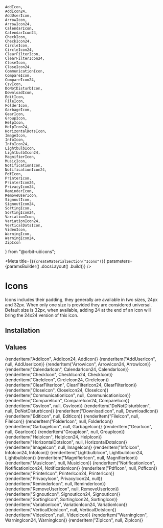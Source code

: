     AddIcon,
    AddIcon24,
    AddUserIcon,
    ArrowIcon,
    ArrowIcon24,
    CalendarIcon,
    CalendarIcon24,
    CheckIcon,
    CheckIcon24,
    CircleIcon,
    CircleIcon24,
    ClearFilterIcon,
    ClearFilterIcon24,
    CloseIcon,
    CloseIcon24,
    CommunicationIcon,
    CompareIcon,
    CompareIcon24,
    CsvIcon,
    DoNotDisturbIcon,
    DownloadIcon,
    EditIcon,
    FileIcon,
    FolderIcon,
    GarbageIcon,
    GearIcon,
    GroupIcon,
    HelpIcon,
    HelpIcon24,
    HorizontalDotsIcon,
    ImageIcon,
    InfoIcon,
    InfoIcon24,
    LightbulbIcon,
    LightbulbIcon24,
    MagnifierIcon,
    MusicIcon,
    NotificationIcon,
    NotificationIcon24,
    PdfIcon,
    PrinterIcon,
    PrinterIcon24,
    PrivacyIcon24,
    ReminderIcon,
    RemoveUserIcon,
    SignoutIcon,
    SignoutIcon24,
    SortingIcon,
    SortingIcon24,
    VariationIcon,
    VariationIcon24,
    VerticalDotsIcon,
    VideoIcon,
    WarningIcon,
    WarningIcon24,
    ZipIcon
} from "@orbit-ui/icons";

<Meta
    title={`${createMaterialSection("Icons")}`}
    parameters={paramsBuilder()
        .docsLayout(<MaterialsLayout sourcePath="/packages/icons/src" />)
        .build()}
/>

# Icons

Icons includes their padding, they generally are available in two sizes, 24px and 32px. When only one size is provided they are considered universal. Default size is 32px, when available, adding 24 at the end of an icon will bring the 24x24 version of this icon.

## Installation

<Installation />

## Values

<IconGallery getDisplayName={getDisplayName} getCopyValue={getItemCopyValue}>
    {renderItem("AddIcon", AddIcon24, AddIcon)}
    {renderItem("AddUserIcon", null, AddUserIcon)}
    {renderItem("ArrowIcon", ArrowIcon24, ArrowIcon)}
    {renderItem("CalendarIcon", CalendarIcon24, CalendarIcon)}
    {renderItem("CheckIcon", CheckIcon24, CheckIcon)}
    {renderItem("CircleIcon", CircleIcon24, CircleIcon)}
    {renderItem("ClearFilterIcon", ClearFilterIcon24, ClearFilterIcon)}
    {renderItem("CloseIcon", CloseIcon24, CloseIcon)}
    {renderItem("CommunicationIcon", null, CommunicationIcon)}
    {renderItem("CompareIcon", CompareIcon24, CompareIcon)}
    {renderItem("CsvIcon", null, CsvIcon)}
    {renderItem("DoNotDisturbIcon", null, DoNotDisturbIcon)}
    {renderItem("DownloadIcon", null, DownloadIcon)}
    {renderItem("EditIcon", null, EditIcon)}
    {renderItem("FileIcon", null, FileIcon)}
    {renderItem("FolderIcon", null, FolderIcon)}
    {renderItem("GarbageIcon", null, GarbageIcon)}
    {renderItem("GearIcon", null, GearIcon)}
    {renderItem("GroupIcon", null, GroupIcon)}
    {renderItem("HelpIcon", HelpIcon24, HelpIcon)}
    {renderItem("HorizontalDotsIcon", null, HorizontalDotsIcon)}
    {renderItem("ImageIcon", null, ImageIcon)}
    {renderItem("InfoIcon", InfoIcon24, InfoIcon)}
    {renderItem("LightbulbIcon", LightbulbIcon24, LightbulbIcon)}
    {renderItem("MagnifierIcon", null, MagnifierIcon)}
    {renderItem("MusicIcon", null, MusicIcon)}
    {renderItem("NotificationIcon", NotificationIcon24, NotificationIcon)}
    {renderItem("PdfIcon", null, PdfIcon)}
    {renderItem("PrinterIcon", PrinterIcon24, PrinterIcon)}
    {renderItem("PrivacyIcon", PrivacyIcon24, null)}
    {renderItem("ReminderIcon", null, ReminderIcon)}
    {renderItem("RemoveUserIcon", null, RemoveUserIcon)}
    {renderItem("SignoutIcon", SignoutIcon24, SignoutIcon)}
    {renderItem("SortingIcon", SortingIcon24, SortingIcon)}
    {renderItem("VariationIcon", VariationIcon24, VariationIcon)}
    {renderItem("VerticalDotsIcon", null, VerticalDotsIcon)}
    {renderItem("VideoIcon", null, VideoIcon)}
    {renderItem("WarningIcon", WarningIcon24, WarningIcon)}
    {renderItem("ZipIcon", null, ZipIcon)}
</IconGallery>
